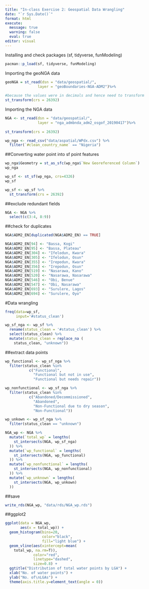 ```yaml
---
title: "In-class Exercise 2: Geospatial Data Wrangling"
date: "`r Sys.Date()`"
format: html
execute: 
  message: true
  warning: false
  eval: true
editor: visual
---
```


Installing and check packages (sf, tidyverse, funModeling)

```r
pacman::p_load(sf, tidyverse, funModeling)
```

Importing the geoNGA data

```r
geoNGA = st_read(dsn = "data/geospatial/", 
               layer = "geoBoundaries-NGA-ADM2")%>%
  
#because the values were in decimals and hence need to transform
st_transform(crs = 26392)
```

Importing the NGA data

```r
NGA <- st_read(dsn = "data/geospatial/", 
               layer = "nga_admbnda_adm2_osgof_20190417")%>%
  
st_transform(crs = 26392)
```

```r
wp_nga <- read_csv("data/aspatial/WPdx.csv") %>%
  filter(`#clean_country_name` == "Nigeria")
```

##Converting water point into sf point features

```r
wp_nga$Geometry = st_as_sfc(wp_nga$`New Georeferenced Column`)
wp_nga
```

```r
wp_sf <- st_sf(wp_nga, crs=4326)
wp_sf
```

```r
wp_sf <- wp_sf %>%
  st_transform(crs = 26392)
```

##exclude redundant fields

```r
NGA <- NGA %>%
  select(c(3:4, 8:9))
```

##check for duplicates

```r
NGA$ADM2_EN[duplicated(NGA$ADM2_EN) == TRUE]
```

```R
NGA$ADM2_EN[94] <- "Bassa, Kogi"
NGA$ADM2_EN[95] <- "Bassa, Plateau"
NGA$ADM2_EN[304] <- "Ifelodun, Kwara"
NGA$ADM2_EN[305] <- "Ifelodun, Osun"
NGA$ADM2_EN[355] <- "Irepodun, Kwara"
NGA$ADM2_EN[356] <- "Irepodun, Osun"
NGA$ADM2_EN[519] <- "Nasarawa, Kano"
NGA$ADM2_EN[520] <- "Nasarawa, Nasarawa"
NGA$ADM2_EN[546] <- "Obi, Benue"
NGA$ADM2_EN[547] <- "Obi, Nasarawa"
NGA$ADM2_EN[693] <- "Surulere, Lagos"
NGA$ADM2_EN[694] <- "Surulere, Oyo"
```

#Data wrangling

```r
freq(data=wp_sf, 
     input='#status_clean')
```

```r
wp_sf_nga <- wp_sf %>%
  rename(status_clean = '#status_clean') %>%
  select(status_clean) %>%
  mutate(status_clean = replace_na (
    status_clean, "unknown"))
```

##extract data points

```r
wp_functional <- wp_sf_nga %>%
  filter(status_clean %in%
           c("Functional", 
             "Functional but not in use", 
             "Functional but needs repair"))
```

```r
wp_nonfunctional <- wp_sf_nga %>%
  filter(status_clean %in%
           c("Abandoned/Decommissioned",
             "Abandoned",
             "Non-Functional due to dry season",
             "Non-Functional"))
```

```r
wp_unkown <- wp_sf_nga %>%
  filter(status_clean == "unknown")
```

```r
NGA_wp <- NGA %>%
  mutate(`total_wp` = lengths(
    st_intersects(NGA, wp_sf_nga)
  )) %>% 
  mutate(`wp_functional` = lengths(
    st_intersects(NGA, wp_functional)
  )) %>%
  mutate(`wp_nonfunctional` = lengths(
    st_intersects(NGA, wp_nonfunctional)
  )) %>%
  mutate(`wp_unknown` = lengths(
    st_intersects(NGA, wp_unkown)
  ))
```

##save

```r
write_rds(NGA_wp, "data/rds/NGA_wp.rds")
```

##ggplot2

```r
ggplot(data = NGA_wp,
       aes(x = total_wp)) + 
  geom_histogram(bins=20,
                 color="black",
                 fill="light blue") +
  geom_vline(aes(xintercept=mean(
    total_wp, na.rm=T)),
             color="red", 
             linetype="dashed", 
             size=0.8) +
  ggtitle("Distribution of total water points by LGA") +
  xlab("No. of water points") +
  ylab("No. of\nLGAs") +
  theme(axis.title.y=element_text(angle = 0))

```
